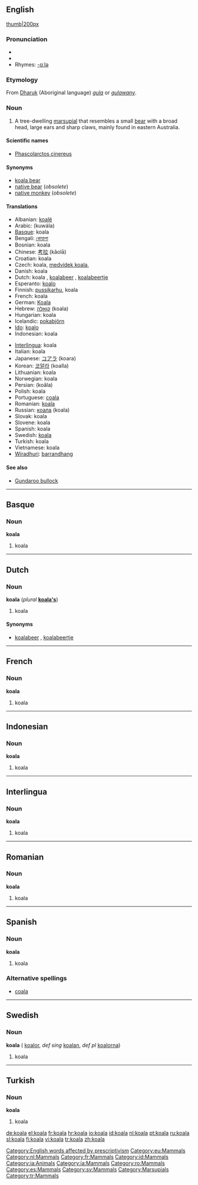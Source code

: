 {{see|Koala}}
==English==

[[image:koala.jpg|thumb|200px]]

===Pronunciation===
* {{SAMPA|/k@U"A:l@/}}
* {{AHD|kō-ä'lə}}
* Rhymes: [[Rhymes:English:-ɑːlə|-ɑːlə]]

===Etymology===
From [[w:Dharuk|Dharuk]] (Aboriginal language) ''[[gula]]'' or ''[[gulawany]]''.

===Noun===
{{en-noun}}

# A tree-dwelling [[marsupial]] that resembles a small [[bear]] with a broad head, large ears and sharp claws, mainly found in eastern Australia.

====Scientific names====
* [[Phascolarctos cinereus]]

====Synonyms====
* [[koala bear]]
* [[native bear]] (''obsolete'')
* [[native monkey]] (''obsolete'')

====Translations====
{{top}}
* Albanian: [[koalë]] {{g|Albanian}}
* Arabic: {{ARchar|[[كوالا]]}} (kuwála) {{f}}
* [[Basque]]: koala
* Bengali: [[কোয়ালা]]
* Bosnian: koala {{f}}
* Chinese: [[考拉]] (kǎolā)
* Croatian: koala {{f}}
* Czech: koala, [[medvídek koala]], {{m}}
* Danish: koala {{g|Danish}}
* Dutch: koala {{m}}, [[koalabeer]] {{m}}, [[koalabeertje]] {{n}}
* Esperanto: [[koalo]]
* Finnish: [[pussikarhu]], koala
* French: koala {{m}}
* German: [[Koala]] {{m}}
* Hebrew: [[קואלה]] (koala) {{f}}
* Hungarian: koala
* Icelandic: [[pokabjörn]] {{n}}
* [[Ido]]: [[koalo]]
* Indonesian: koala
{{mid}}
* [[Interlingua]]: koala
* Italian: koala {{m}}
* Japanese: [[コアラ]] (koara)
* Korean: [[코알라]] (koalla)
* Lithuanian: koala {{f}}
* Norwegian: koala {{m}}
* Persian: {{FAchar|[[کوآلا]]}} (koâla)
* Polish: koala {{f}}
* Portuguese: [[coala]] {{m}}
* Romanian: [[#Romanian|koala]] {{m}}
* Russian: [[коала]] (koala) {{m|f}}
* Slovak: koala {{m}}
* Slovene: koala {{f}}
* Spanish: koala {{m}}
* Swedish: [[koala#Swedish|koala]] {{c}}
* Turkish: koala
* Vietnamese: koala
* [[Wiradhuri]]: [[barrandhang]]
{{bottom}}

====See also====
* [[Gundaroo bullock]]

[[Category:English words affected by prescriptivism]]

----

==Basque==

===Noun===
'''koala'''

# koala

[[Category:eu:Mammals]]

----

==Dutch==

===Noun===
'''koala''' {{m}} (''plural'' '''[[koala's]]''')

# koala

====Synonyms====
* [[koalabeer]] {{m}}, [[koalabeertje]] {{n}}

[[Category:nl:Mammals]]

----

==French==

===Noun===
'''koala'''

# koala {{m}}

[[Category:fr:Mammals]]

----

==Indonesian==

===Noun===
'''koala'''

# koala

[[Category:id:Mammals]]

----

==Interlingua==

===Noun===
'''koala'''

# koala

[[Category:ia:Animals]]
[[Category:ia:Mammals]]

----

==Romanian==

===Noun===
'''koala''' {{f}}

# koala

[[Category:ro:Mammals]]

----

==Spanish==

===Noun===
'''koala''' {{m}}

# koala

===Alternative spellings===
* [[coala]]

[[Category:es:Mammals]]

----

==Swedish==

===Noun===
'''koala''' {{c}} ({{p}} [[koalor]], ''def sing'' [[koalan]], ''def pl'' [[koalorna]])

# koala

[[Category:sv:Mammals]]

----

==Turkish==

===Noun===
'''koala'''

# koala

[[Category:Marsupials]]
[[Category:tr:Mammals]]

[[de:koala]]
[[el:koala]]
[[fr:koala]]
[[hr:koala]]
[[io:koala]]
[[id:koala]]
[[nl:koala]]
[[pt:koala]]
[[ru:koala]]
[[sl:koala]]
[[fi:koala]]
[[vi:koala]]
[[tr:koala]]
[[zh:koala]]
